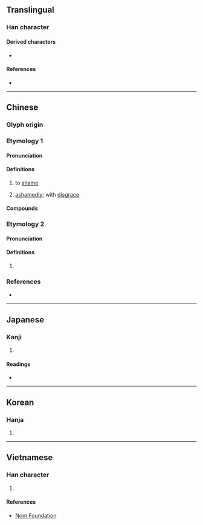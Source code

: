 {{also|㤁}}
{{character info}}
==Translingual==

===Han character===
{{Han char|rn=61|rad=心|as=04|sn=7|four=20333|canj=HKP,MKP|ids=⿱天㣺 (GHTKV), ⿱夭㣺 (J)}}

====Derived characters====
* {{l|mul|[[添]], [[舔]], [[掭]], [[悿]], [[婖]], [[㖭]], [[㮇]], [[䋬]], [[𡍞]], [[𤲖]], [[𥪌]], [[𢧏]], [[𧨩]], [[𩋅]], [[𩡋]], [[𫔗]], [[𬁮]], [[菾]]}}

====References====
* {{Han ref|kx=0377.080|dkj=10348.5|dj=0704.010|hdz=42279.050|uh=5FDD|ud=24541|bh=A9BD|bd=43453}}

----

==Chinese==

===Glyph origin===
{{Han etym}}
{{Han compound|天|心|c1=p|c2=s|ls=psc|t2=heart}}

===Etymology 1===
{{zh-forms|alt=㤁}}

====Pronunciation====
{{zh-pron
|m=tiǎn
|c=tim2,tim5
|mn=
|mc=y
|oc=y
|ma=
|cat=v,adv
}}

====Definitions====
{{zh-hanzi}}

# {{lb|zh|literary}} to [[shame]]
# {{lb|zh|literary|self-deprecating}} [[ashamedly]]; with [[disgrace]]

====Compounds====
{{zh-der|忝眷|忝列門牆|忝竊|忝私|忝在愛末|忝累|無忝所生|身名無忝}}

===Etymology 2===
{{zh-forms}}

====Pronunciation====
{{zh-pron
|mn=thiám
|cat=a
}}

====Definitions====
{{zh-hanzi}}

# {{lb|zh|Hokkien}} {{zh-alt-form|悿|[[tired]]; [[serious]]}}

===References===
* {{thcwd|3894}}

----

==Japanese==

===Kanji===
{{ja-kanji|grade=|rs=心04}}

# {{rfdef|ja|sort=心04}}

====Readings====
* {{ja-readings|on=[[てん]] (ten)|kun=かたじけな-い}}

----

==Korean==

===Hanja===
{{ko-hanja|hangeul=첨|eumhun=|rv=cheom|mr=ch'ŏm|y=chem}}

# {{rfdef|ko|sort=心04}}

----

==Vietnamese==

===Han character===
{{vi-readings|reading=thỏm, thiểm|rs=心04}}

# {{rfdef|vi|sort=心04}}

====References====
* [http://nomfoundation.org/common/nom_details.php?codepoint=5fdd Nom Foundation]